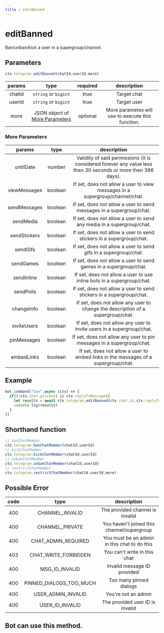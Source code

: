 ```yaml
--- 
title : editBanned 
--- 
```

# editBanned
Ban/unban/kick a user in a supergroup/channel.
## Parameters 
```ts 
ctx.telegram.editBanned(chatId,userId,more)
```

| params | type | required | description | 
| :----: | :---: | :-----: | :---------: |
| chatId | `string` or `bigint` | true | Target chat | 
| userId | `string` or `bigint` | true | Target user | 
| more | JSON object of [More Parameters](#more-parameters) | optional | More parametes will use to execute this function. | 

### More Parameters
| params | type | description | 
| :----: | :---: | :---------: |
| untilDate | number | Validity of said permissions (it is considered forever any value less then 30 seconds or more then 366 days). |
| viewMessages | boolean | If set, does not allow a user to view messages in a supergroup/channel/chat. | 
| sendMessages | boolean | If set, does not allow a user to send messages in a supergroup/chat. | 
| sendMedia | boolean | If set, does not allow a user to send any media in a supergroup/chat. |
| sendStickers | boolean | If set, does not allow a user to send stickers in a supergroup/chat. | 
| sendGifs | boolean | If set, does not allow a user to send gifs in a supergroup/chat. | 
| sendGames | boolean | If set, does not allow a user to send games in a supergroup/chat. | 
| sendInline | boolean | If set, does not allow a user to use inline bots in a supergroup/chat. | 
| sendPolls | boolean | If set, does not allow a user to send stickers in a supergroup/chat. |
| changeInfo | boolean | If set, does not allow any user to change the description of a supergroup/chat. | 
| inviteUsers | boolean | If set, does not allow any user to invite users in a supergroup/chat. | 
| pinMessages | boolean | If set, does not allow any user to pin messages in a supergroup/chat. | 
| embedLinks | boolean | If set, does not allow a user to embed links in the messages of a supergroup/chat. |

## Example 
```ts highlight="3"
bot.command("ban",async (ctx) => {
  if((!ctx.chat.private) && ctx.replyToMessage){
    let results = await ctx.telegram.editBanned(ctx.chat.id,ctx.replyToMessage.from.id) 
    console.log(results)
  }
})
```
## Shorthand function 
```ts 
// banChatMember 
ctx.telegram.banChatMember(chatId,userId)
// kickChatMember 
ctx.telegram.kickChatMember(chatId,userId)
// unbanChatMember 
ctx.telegram.unbanChatMember(chatId,userId)
// restrictChatMember 
ctx.telegram.restrictChatMember(chatId,userId,more)
```
## Possible Error 

| code | type | description | 
| :---: | :---: | :------:| 
| 400 | CHANNEL_INVALID | The provided channel is invalid | 
| 400 | CHANNEL_PRIVATE | You haven't joined this channel/supergroup | 
| 400 | CHAT_ADMIN_REQUIRED | You must be an admin in this chat to do this | 
| 403 | CHAT_WRITE_FORBIDDEN | You can't write in this chat | 
| 400 | MSG_ID_INVALID | Invalid message ID provided | 
| 400 | PINNED_DIALOGS_TOO_MUCH | Too many pinned dialogs |
| 400 | USER_ADMIN_INVALID | You're not an admin | 
| 400 | USER_ID_INVALID | The provided user ID is invalid | 

## Bot can use this method.